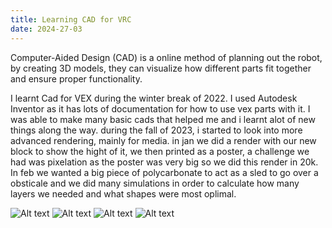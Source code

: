 ```yaml
---
title: Learning CAD for VRC
date: 2024-27-03
---
```


Computer-Aided Design (CAD) is a online method of planning out the robot, by creating 3D models, they can visualize how different parts fit together and ensure proper functionality. 

I learnt Cad for VEX during the winter break of 2022. I used Autodesk Inventor as it has lots of documentation for how to use vex parts with it. I was able to make many basic cads that helped me and i learnt alot of new things along the way. during the fall of 2023, i started to look into more advanced rendering, mainly for media. in jan we did a render with our new block to show the hight of it, we then printed as a poster, a challenge we had was pixelation as the poster was very big so we did this render in 20k. In feb we wanted a big piece of polycarbonate to act as a sled to go over a obsticale and we did many simulations in order to calculate how many layers we needed and what shapes were most oplimal. 

![Alt text](/cad/lowbot.png)
![Alt text](/cad/final.png)
![Alt text](/cad/finalzoomed.png)
![Alt text](/cad/sled.png)